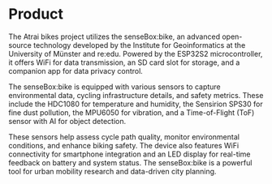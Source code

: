 # Product

The Atrai bikes project utilizes the senseBox:bike, an advanced open-source technology developed by the Institute for Geoinformatics at the University of Münster and re:edu. Powered by the ESP32S2 microcontroller, it offers WiFi for data transmission, an SD card slot for storage, and a companion app for data privacy control.

The senseBox:bike is equipped with various sensors to capture environmental data, cycling infrastructure details, and safety metrics. These include the HDC1080 for temperature and humidity, the Sensirion SPS30 for fine dust pollution, the MPU6050 for vibration, and a Time-of-Flight (ToF) sensor with AI for object detection.

These sensors help assess cycle path quality, monitor environmental conditions, and enhance biking safety. The device also features WiFi connectivity for smartphone integration and an LED display for real-time feedback on battery and system status. The senseBox:bike is a powerful tool for urban mobility research and data-driven city planning.
